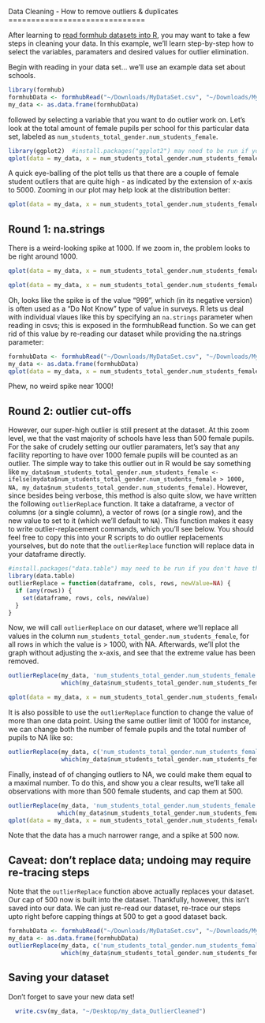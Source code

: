 <link href="http://kevinburke.bitbucket.org/markdowncss/markdown.css" rel="stylesheet"></link>
Data Cleaning - How to remove outliers & duplicates
==============================
  
After learning to [read formhub datasets into R](http://modilabs.github.com/formhub.R/demo/Basics_of_formhub.R.html), you may want to take a few steps in cleaning your data. In this example, we'll learn step-by-step how to select the variables, paramaters and desired values for outlier elimination. 

Begin with reading in your data set... we'll use an example data set about schools.
  
```r
library(formhub)
formhubData <- formhubRead("~/Downloads/MyDataSet.csv", "~/Downloads/MyForm.json")
my_data <- as.data.frame(formhubData)
```

followed by selecting a variable that you want to do outlier work on. Let's look at the total amount of female pupils per school for this particular data set, labeled as `num_students_total_gender.num_students_female`.  

```r
library(ggplot2)  #install.packages("ggplot2") may need to be run if you don't have the package
qplot(data = my_data, x = num_students_total_gender.num_students_female) + ylab("Number of Schools") 
```

A quick eye-balling of the plot tells us that there are a couple of female student outliers that are quite high - as indicated by the extension of x-axis to 5000. Zooming in our plot may help look at the distribution better:   

```r
qplot(data = my_data, x = num_students_total_gender.num_students_female) + ylab("Number of Schools") + xlim(c(0,1500))
```

Round 1: na.strings
----------------
There is a weird-looking spike at 1000. If we zoom in, the problem looks to be right around 1000.
```r
qplot(data = my_data, x = num_students_total_gender.num_students_female) + ylab("Number of Schools") + xlim(c(900,1100))

qplot(data = my_data, x = num_students_total_gender.num_students_female) + ylab("Number of Schools") + xlim(c(990,1010))
```

Oh, looks like the spike is of the value "999", which (in its negative version) is often used as a "Do Not Know" type of value in surveys. R lets us deal with individual vlaues like this by specifying an `na.strings` parameter when reading in csvs; this is exposed in the formhubRead function. So we can get rid of this value by re-reading our dataset while providing the na.strings parameter:
```r
formhubData <- formhubRead("~/Downloads/MyDataSet.csv", "~/Downloads/MyForm.json", na.strings=c("999"))
my_data <- as.data.frame(formhubData)
qplot(data = my_data, x = num_students_total_gender.num_students_female) + ylab("Number of Schools") + xlim(c(0,1500))
```
Phew, no weird spike near 1000!

Round 2: outlier cut-offs
----------------
However, our super-high outlier is still present at the dataset. At this zoom level, we that the vast majority of schools have less than 500 female pupils. For the sake of crudely setting our outlier paramaters, let's say that any facility reporting to have over 1000 female pupils will be counted as an outlier. The simple way to take this outlier out in R would be say something like `my_data$num_students_total_gender.num_students_female <- ifelse(mydata$num_students_total_gender.num_students_female > 1000, NA, my_data$num_students_total_gender.num_students_female)`. However, since besides being verbose, this method is also quite slow, we have written the following `outlierReplace` function. It take a dataframe, a vector of columns (or a single column), a vector of rows (or a single row), and the new value to set to it (which we'll default to `NA`). This function makes it easy to write outlier-replacement commands, which you'll see below. You should feel free to copy this into your R scripts to do outlier replacements yourselves, but do note that the `outlierReplace` function will replace data in your dataframe directly.


```r
#install.packages("data.table") may need to be run if you don't have the package
library(data.table) 
outlierReplace = function(dataframe, cols, rows, newValue=NA) {
  if (any(rows)) {
    set(dataframe, rows, cols, newValue) 
  }
}
```

Now, we will call `outlierReplace` on our dataset, where we'll replace all values in the column `num_students_total_gender.num_students_female`, for all rows in which the value is > 1000, with NA. Afterwards, we'll plot the graph without adjusting the x-axis, and see that the extreme value has been removed.
```r
outlierReplace(my_data, 'num_students_total_gender.num_students_female',
               which(my_data$num_students_total_gender.num_students_female > 1000), NA)

qplot(data = my_data, x = num_students_total_gender.num_students_female) + ylab("Number of Schools")
```

It is also possible to use the `outlierReplace` function to change the value of more than one data point. Using the same outlier limit of 1000 for instance, we can change both the number of female pupils and the total number of pupils to NA like so:

```r
outlierReplace(my_data, c('num_students_total_gender.num_students_female', 'num_students_total_gender.num_students_total'),
               which(my_data$num_students_total_gender.num_students_female > 1000), NA )
```

Finally, instead of of changing outliers to NA, we could make them equal to a maximal number. To do this, and show you a clear results, we'll take all observations with more than 500 female students, and cap them at 500.

```r
outlierReplace(my_data, 'num_students_total_gender.num_students_female',
              which(my_data$num_students_total_gender.num_students_female > 500), 500)
qplot(data = my_data, x = num_students_total_gender.num_students_female) + ylab("Number of Schools")
```
Note that the data has a much narrower range, and a spike at 500 now.


Caveat: don't replace data; undoing may require re-tracing steps
----------------------------------------------------------------

Note that the `outlierReplace` function above actually replaces your dataset. Our cap of 500 now is built into the dataset. Thankfully, however, this isn't saved into our data. We can just re-read our dataset, re-trace our steps upto right before capping things at 500 to get a good dataset back.

```r
formhubData <- formhubRead("~/Downloads/MyDataSet.csv", "~/Downloads/MyForm.json") # actually, this step isn't strictly necessary; as formhubData has never been replaced
my_data <- as.data.frame(formhubData)
outlierReplace(my_data, c('num_students_total_gender.num_students_female', 'num_students_total_gender.num_students_total'),
               which(my_data$num_students_total_gender.num_students_female > 1000, NA ))
```


Saving your dataset
-----------------------
Don't forget to save your new data set!
```r
  write.csv(my_data, "~/Desktop/my_data_OutlierCleaned")
```  